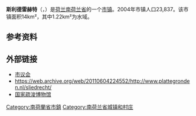 {{noteTA|G1=荷兰地名}}
{{Infobox settlement
<!-- See Template:Infobox settlement for additional fields and descriptions -->
<!-- Name and transliteration -->
| name                    = 斯利德雷赫特
| native_name             = Sliedrecht
| settlement_type         = [[市镇_(荷兰)|市镇]]
<!-- Images, nickname, motto -->
| image_skyline           = Voorgevel met wapensteen boven ingangspartij - Sliedrecht - 20370830 - RCE.jpg
| image_alt               = 
| image_caption           = 旧市政厅
| image_flag              = Flag of Sliedrecht.svg
| flag_size               = 100x67px
| flag_alt                = 
| image_shield            = Coat of arms of Sliedrecht.svg
| shield_size             = 100x80px
| shield_alt              = 
<!-- Maps, coordinates -->
| image_map               = Map - NL - Municipality code 0610 (2009).svg
| map_alt                 = Highlighted position of Sliedrecht in a municipal map of South Holland
| map_caption             = 斯利德雷赫特在南荷兰省的位置
| coordinates             = {{coord|51|49|N|4|46|E|region:NL|display=inline,title}}
| coordinates_footnotes   = 
| subdivision_type        = [[世界政區索引|国家]]
| subdivision_name        = {{NL}}
| subdivision_type1       = [[荷蘭省份|省份]]
| subdivision_name1       = [[南荷兰省|南荷兰省]]
| government_footnotes    = <ref name="mayor_now">{{cite web
 |url         = http://www.sliedrecht.nl/bestuur-en-organisatie/college-van-b-w/collegeleden/bram-van-hemmen
 |title       = Bram van Hemmen
 |language    = nl
 |publisher   = Gemeente Sliedrecht
 |access-date  = 24 August 2013
 |url-status     = dead
 |archive-url  = https://web.archive.org/web/20130908145445/http://www.sliedrecht.nl/bestuur-en-organisatie/college-van-b-w/collegeleden/bram-van-hemmen
 |archive-date = 8 September 2013
}}</ref>
| governing_body          = 市议会
| leader_party            = [[基督教民主黨_(荷蘭)|CDA]]
| leader_title            = 市长
| leader_name             = [[Dirk_van_der_Borg|Dirk van der Borg]]
<!-- Geographic information -->
| unit_pref               = Metric
<!-- ALL fields with measurements have automatic unit conversion -->
<!-- for references: use <ref> tags -->
| area_footnotes          = <ref>{{Dutch municipality total area|dataref}}</ref>
<!-- square kilometers -->
| area_total_km2          = {{Dutch municipality total area|Sliedrecht}}
| area_land_km2           = {{Dutch municipality land area|Sliedrecht}}
| area_water_km2          = {{Dutch municipality water area|Sliedrecht}}
| elevation_footnotes     = <ref name="AHN">{{cite web
 |url = http://www.ahn.nl/postcodetool
 |title = Postcodetool for 3361HE
 |language = nl
 |author = <!--Staff writer(s); no by-line.-->
 |work = Actueel Hoogtebestand Nederland
 |publisher = Het Waterschapshuis
 |access-date = 24 August 2013
 |archive-date = 2018-12-24
 |archive-url = https://web.archive.org/web/20181224190609/http://www.ahn.nl/postcodetool
 |dead-url = no
 }}</ref>
| elevation_m             = 4
| elevation_max_footnotes = <!-- for references: use <ref> tags -->
| elevation_max_m         =
| elevation_min_footnotes = <!-- for references: use <ref> tags -->
| elevation_min_m         =
<!-- Population, demographics -->
| population_footnotes    = <ref>{{Dutch municipality population|dataref}}</ref>
| population_total        = {{Dutch municipality population|Sliedrecht}}
| population_as_of        = {{Dutch municipality population|popbaseyear}}年{{MONTHNAME|{{Dutch municipality population|popbasemonth}}}}
| population_density_km2  = {{Dutch municipality population density|Sliedrecht}} <!-- For automatic calculation: auto-->
| population_demonym      = Sliedrechter
<!-- Other information -->
| timezone1               = [[欧洲中部时间|CET]]
| utc_offset1             = +1
| timezone1_DST           = [[欧洲中部夏令时间|CEST]]
| utc_offset1_DST         = +2
| postal_code_type        = 邮政编码
| postal_code             = 3360–3364
| area_code_type          = 电话区号
| area_code               = 0184
| website                 = {{URL|1=http://www.sliedrecht.nl}}
| footnotes               =
}}
'''斯利德雷赫特'''（{{lang-nl|Sliedrecht}}，{{IPA-nl|ˈsli.drɛxt|lang|Nl-Sliedrecht.ogg}}）是[[荷兰|荷兰]][[南荷兰省|南荷兰省]]的一个[[市镇_(荷兰)|市镇]]。2004年市镇人口23,837。该市镇面积14km²，其中1.22km²为水域。

== 参考资料 ==
{{Reflist}}

== 外部链接 ==
*[http://www.sliedrecht.nl 市议会] {{Wayback|url=http://www.sliedrecht.nl/ |date=20100804105355 }}
*https://web.archive.org/web/20110604224552/http://www.plattegronden.nl/sliedrecht/
*[http://www.baggermuseum.nl/ 国家疏浚博物馆] {{Wayback|url=http://www.baggermuseum.nl/ |date=20170103180711 }}

{{South Holland Province}}
{{Authority control}}
[[Category:南荷蘭省市鎮|Category:南荷蘭省市鎮]]
[[Category:南荷兰省城镇和村庄|Category:南荷兰省城镇和村庄]]